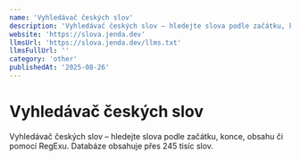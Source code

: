 ```yaml
---
name: 'Vyhledávač českých slov'
description: 'Vyhledávač českých slov – hledejte slova podle začátku, konce, obsahu či pomocí RegExu. Databáze obsahuje přes 245 tisíc slov.'
website: 'https://slova.jenda.dev'
llmsUrl: 'https://slova.jenda.dev/llms.txt'
llmsFullUrl: ''
category: 'other'
publishedAt: '2025-08-26'
---
```


# Vyhledávač českých slov

Vyhledávač českých slov – hledejte slova podle začátku, konce, obsahu či pomocí RegExu. Databáze obsahuje přes 245 tisíc slov.
